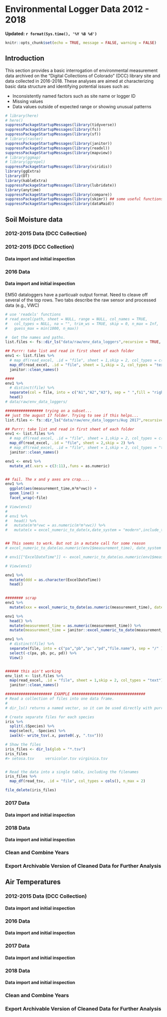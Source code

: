 # Environmental Logger Data 2012 - 2018

**Updated: `r format(Sys.time(), '%Y %B %d')`**


```r
knitr::opts_chunk$set(echo = TRUE, message = FALSE, warning = FALSE)
```


## Introduction

This section provides a basic interrogation of environmental measurement data archived on the "Digital Collections of Colorado" (DCC) library site and data collected in 2016-2018. These analyses are aimed at characterizing basic data structure and identifying potential issues such as:

* Inconsistently named factors such as site name or logger ID    
* Missing values  
* Data values outside of expected range or showing unusual patterns


```r

# library(here)
# here()
suppressPackageStartupMessages(library(tidyverse))
suppressPackageStartupMessages(library(fs))
suppressPackageStartupMessages(library(sf))
# library(raster)
suppressPackageStartupMessages(library(janitor))
suppressPackageStartupMessages(library(readxl))
suppressPackageStartupMessages(library(mapview))
# library(ggmap)
# library(ggrepel)
suppressPackageStartupMessages(library(viridis))
library(ggExtra)
library(DT)
library(kableExtra)
suppressPackageStartupMessages(library(lubridate))
library(anytime)
suppressPackageStartupMessages(library(compare))
suppressPackageStartupMessages(library(skimr)) ## some useful functions
suppressPackageStartupMessages(library(dataMaid))

```

## Soil Moisture data 

### 2012-2015 Data (DCC Collection)

### 2012-2015 (DCC Collection)

#### Data import and initial inspection 

### 2016 Data 

#### Data import and initial inspection 

EM50 dataloggers have a particualr output format. Need to cleave off several of the top rows.
Two tabs describe the raw sensor and processed data (e.g., VWC)
```r

# use 'readxls' functions
# read_excel(path, sheet = NULL, range = NULL, col_names = TRUE,
#   col_types = NULL, na = "", trim_ws = TRUE, skip = 0, n_max = Inf,
#   guess_max = min(1000, n_max))

#  Get the names and paths. 
list.files <- fs::dir_ls("data/raw/env_data_loggers",recursive = TRUE, glob = "*.xls")

## Purrr: take list and read in first sheet of each folder
env1 <- list.files %>%
  # map_df(read_excel, .id = "file", sheet = 1,skip = 2, col_types = c("text","date", "numeric", "numeric","numeric","numeric","numeric","numeric")) %>%
  map_df(read_excel, .id = "file", sheet = 1,skip = 2, col_types = "text") %>% # have to specify the "text" otherwise it fubars the guessing of data types with the date
  janitor::clean_names() 

```

```r
####
env1 %>% 
  # distinct(file) %>% 
  separate(col = file, into = c("A1","A2","A3"), sep = " ",fill = "right") %>% 
  head()
# data/raw/env_data_loggers/
```


```r
################# trying on a subset...
## just the august 17 folder. Trying to see if this helps...
list.files <- fs::dir_ls("data/raw/env_data_loggers/Aug 2017",recursive = TRUE, glob = "*.xls")

## Purrr: take list and read in first sheet of each folder
env1 <- list.files %>%
  # map_df(read_excel, .id = "file", sheet = 1,skip = 2, col_types = c("text","date", "numeric", "numeric","numeric","numeric","numeric","numeric")) %>%
  map_df(read_excel, .id = "file", sheet = 2,skip = 2) %>%
  # map_df(read_excel, .id = "file", sheet = 1,skip = 2, col_types = "text") %>% # have to specify the "text" otherwise it fubars the guessing of data types with the date
  janitor::clean_names() 

env1 <- env1 %>% 
  mutate_at(.vars = c(3:11),.funs = as.numeric) 


## fail. The x and y axes are crap....
env1 %>% 
  ggplot(aes(measurement_time,m³m³vwc)) +
  geom_line() +
  facet_wrap(~file)

# View(env1)
# 
# env1 %>% 
#   head() %>% 
#   mutate(m³m³vwc = as.numeric(m³m³vwc)) %>% 
#   mutate(x = excel_numeric_to_date(x,date_system = "modern",include_time = TRUE))


## This seems to work. But not in a mutate call for some reason
# excel_numeric_to_date(as.numeric(env1$measurement_time), date_system = "modern", include_time = TRUE)

# env1[["ExcelDateTime"]] <- excel_numeric_to_date(as.numeric(env1$measurement_time), date_system = "modern", include_time = TRUE)

# View(env1)

env1 %>%
  mutate(ddd = as.character(ExcelDateTime))
  head()
  
```



```r

######## scrap
env1 %>% 
  mutate(xxx = excel_numeric_to_date(as.numeric(measurement_time), date_system = "modern", include_time = TRUE))

env1 %>% 
  head() %>% 
  mutate(measurement_time = as.numeric(measurement_time)) %>%
  mutate(measurement_time = janitor::excel_numeric_to_date(measurement_time, date_system = "modern", include_time = TRUE))

env1 %>% 
  # distinct(file) %>% 
  separate(file, into = c("pa","pb","pc","pd","file.name"), sep = "/" ) %>%
  select(-c(pa, pb, pc, pd)) %>% 
  View()


###### this ain't working
env_list <- list.files %>%
  map(read_excel, .id = "file", sheet = 1,skip = 2, col_types = "text") %>% 
  janitor::clean_names() 

```



```r
##################### EXAMPLE #################################
# Read a collection of files into one data frame.
# 
# dir_ls() returns a named vector, so it can be used directly with purrr::map_df(.id).

# Create separate files for each species
iris %>%
  split(.$Species) %>%
  map(select, -Species) %>%
  iwalk(~ write_tsv(.x, paste0(.y, ".tsv")))

# Show the files
iris_files <- dir_ls(glob = "*.tsv")
iris_files
#> setosa.tsv     versicolor.tsv virginica.tsv


# Read the data into a single table, including the filenames
iris_files %>%
  map_df(read_tsv, .id = "file", col_types = cols(), n_max = 2)

file_delete(iris_files)

```


### 2017 Data 
#### Data import and initial inspection 


### 2018 Data 
#### Data import and initial inspection 

### Clean and Combine Years

### Export Archivable Version of Cleaned Data for Further Analysis 


## Air Temperatures 
### 2012-2015 Data (DCC Collection)

#### Data import and initial inspection 


### 2016 Data 
#### Data import and initial inspection 

### 2017 Data 
#### Data import and initial inspection 


### 2018 Data 
#### Data import and initial inspection 

### Clean and Combine Years

### Export Archivable Version of Cleaned Data for Further Analysis